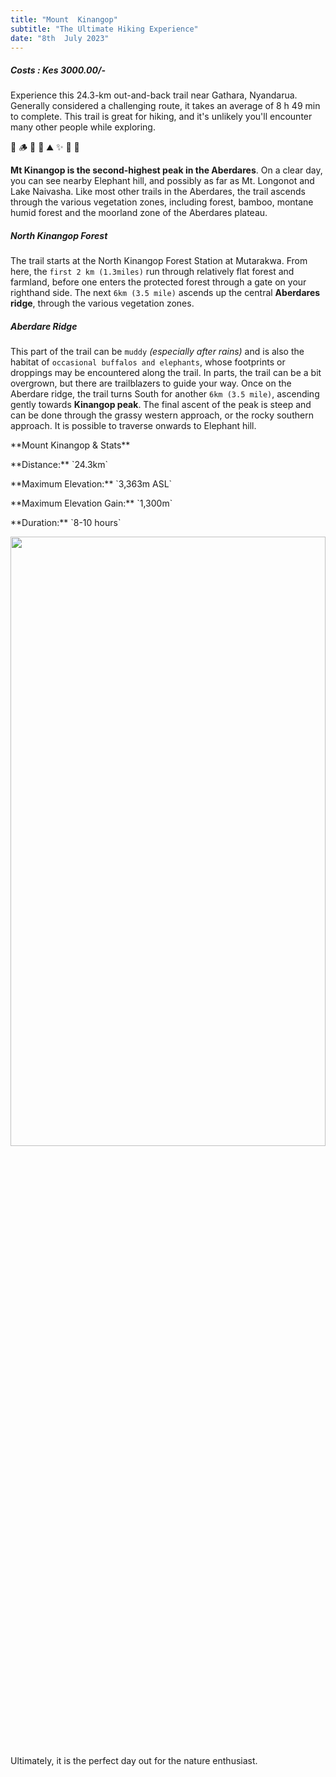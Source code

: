 ```yaml
---
title: "Mount  Kinangop"
subtitle: "The Ultimate Hiking Experience"
date: "8th  July 2023"
---
```

##### Costs : Kes 3000.00/-
Experience this 24.3-km out-and-back trail near Gathara, Nyandarua. Generally considered a challenging route, it takes an average of 8 h 49 min to complete. This trail is great for hiking, and it's unlikely you'll encounter many other people while exploring.

🥾 🪵 🌲 🍃 ⛰ ✨ 🌾 🍄

**Mt Kinangop is the second-highest peak in the Aberdares**. On a clear day, you can see nearby Elephant hill, and possibly as far as Mt. Longonot and Lake Naivasha. Like most other trails in the Aberdares, the trail ascends through the various vegetation zones, including forest, bamboo, montane humid forest and the moorland zone of the Aberdares plateau.

##### North Kinangop Forest

The trail starts at the North Kinangop Forest Station at Mutarakwa. From here, the `first 2 km (1.3miles)` run through relatively flat forest and farmland, before one enters the protected forest through a gate on your righthand side. The next `6km (3.5 mile)` ascends up the central **Aberdares ridge**, through the various vegetation zones.

##### Aberdare Ridge

This part of the trail can be `muddy` _(especially after rains)_ and is also the habitat of `occasional buffalos and elephants`, whose footprints or droppings may be encountered along the trail. In parts, the trail can be a bit overgrown, but there are trailblazers to guide your way. Once on the Aberdare ridge, the trail turns South for another `6km (3.5 mile)`, ascending gently towards **Kinangop peak**. The final ascent of the peak is steep and can be done through the grassy western approach, or the rocky southern approach. It is possible to traverse onwards to Elephant hill.

<div>
  <p>**Mount Kinangop & Stats**</p>
  <p>**Distance:** `24.3km`</p>
  <p>**Maximum Elevation:** `3,363m ASL`</p>
  <p>**Maximum Elevation Gain:** `1,300m`</p>
  <p>**Duration:** `8-10 hours`</p>
</div>

<img src="/images/mountkinangop.jpeg" width="100%" height="50%" />
Ultimately, it is the perfect day out for the nature enthusiast.
<br />
